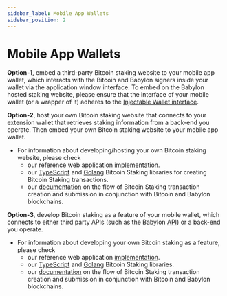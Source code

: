 ```yaml
---
sidebar_label: Mobile App Wallets
sidebar_position: 2
---
```


# Mobile App Wallets

**Option-1**, embed a third-party Bitcoin staking website to your mobile app
wallet, which interacts with the Bitcoin and Babylon signers inside your wallet via
the application window interface.
To embed on the Babylon hosted staking website, please ensure
that the interface of your mobile wallet (or a wrapper of it)
adheres to the [Injectable Wallet interface](https://github.com/babylonlabs-io/networks/tree/main/bbn-test-5/integration/wallet).

**Option-2**, host your own Bitcoin staking website that connects to your
extension wallet that retrieves staking information from a back-end you
operate. Then embed your own Bitcoin staking website to your mobile app wallet.
- For information about developing/hosting your own Bitcoin staking website, please check
    - our reference web application
      [implementation](https://github.com/babylonlabs-io/simple-staking/).
    - our
      [TypeScript](https://github.com/babylonlabs-io/btc-staking-ts/)
      and [Golang](https://github.com/babylonlabs-io/babylon/tree/main/btcstaking/)
      Bitcoin Staking libraries for creating Bitcoin Staking transactions.
    - our [documentation](https://github.com/babylonlabs-io/babylon/tree/main/x/btcstaking)
      on the flow of Bitcoin Staking transaction creation and submission in
      conjunction with Bitcoin and Babylon blockchains.

**Option-3**, develop Bitcoin staking as a feature of your mobile wallet,
  which connects to either third party APIs
  (such as the Babylon [API](https://staking-api.babylonlabs.io/swagger/index.html)) or a back-end you operate.
- For information about developing your own Bitcoin staking as a feature, please check
    - our reference web application [implementation](https://github.com/babylonlabs-io/simple-staking/tree/main).
    - our
      [TypeScript](https://github.com/babylonlabs-io/btc-staking-ts/)
      and [Golang](https://github.com/babylonlabs-io/babylon/tree/main/btcstaking/)
      Bitcoin Staking libraries.
    - our [documentation](https://github.com/babylonlabs-io/babylon/tree/main/x/btcstaking)
      on the flow of Bitcoin Staking transaction creation and submission in
      conjunction with Bitcoin and Babylon blockchains.
